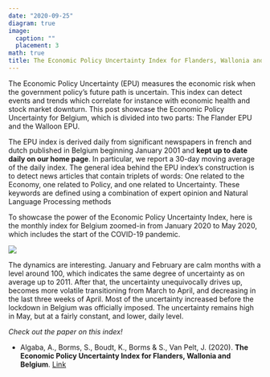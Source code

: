 ```yaml
---
date: "2020-09-25"
diagram: true
image:
  caption: ""
  placement: 3
math: true
title: The Economic Policy Uncertainty Index for Flanders, Wallonia and Belgium
---
```



The Economic Policy Uncertainty (EPU) measures the economic risk when the government policy's future path is uncertain. This index can detect events and trends which correlate for instance with economic health and stock market downturn. This post showcase the Economic Policy Uncertainty for Belgium, which is divided into two parts: The Flander EPU and the Walloon EPU. 

The EPU index is derived daily from significant newspapers in french and dutch published in Belgium beginning January 2001 and **kept up to date daily on our home page**. In particular, we report a 30-day moving average of the daily index. The general idea behind the EPU index's construction is to detect news articles that contain triplets of words: One related to the Economy, one related to Policy, and one related to Uncertainty. These keywords are defined using a combination of expert opinion and Natural Language Processing methods

To showcase the power of the Economic Policy Uncertainty Index, here is the monthly index for Belgium zoomed-in from January 2020 to May 2020, which includes the start of the COVID-19 pandemic.

![](corona_EPU.png)

The dynamics are interesting. January and February are calm months with a level around 100, which indicates the same degree of uncertainty as on average up to 2011. After that, the uncertainty unequivocally drives up, becomes more volatile transitioning from March to April, and decreasing in the last three weeks of April. Most of the uncertainty increased before the lockdown in Belgium was officially imposed. The uncertainty remains high in May, but at a fairly constant, and lower, daily level.

_Check out the paper on this index!_


- Algaba, A., Borms, S., Boudt, K., Borms & S., Van Pelt, J. (2020). **The Economic Policy Uncertainty Index for Flanders, Wallonia and Belgium**.  [Link](https://papers.ssrn.com/sol3/papers.cfm?abstract_id=3580000)

